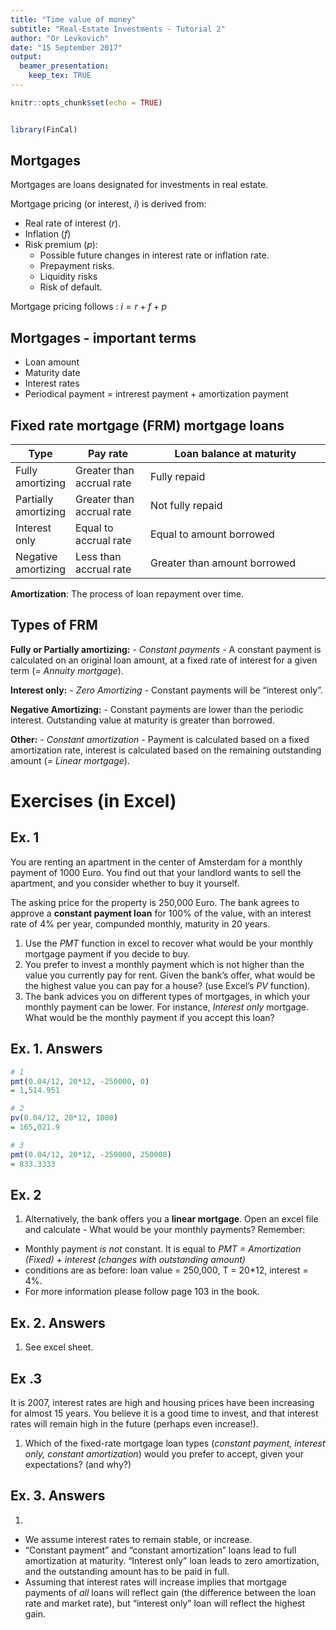 ```yaml
---
title: "Time value of money"
subtitle: "Real-Estate Investments - Tutorial 2"
author: "Or Levkovich"
date: "15 September 2017"
output: 
  beamer_presentation:
    keep_tex: TRUE
---
```


```r
knitr::opts_chunk$set(echo = TRUE)


library(FinCal)
```


## Mortgages

Mortgages are loans designated for investments in real estate.

Mortgage pricing (or interest, $i$) is derived from:

- Real rate of interest ($r$).
- Inflation ($f$)
- Risk premium ($p$):
    - Possible future changes in interest rate or inflation rate.
    - Prepayment risks.
    - Liquidity risks
    - Risk of default.

Mortgage pricing follows : 
$i = r + f + p$


## Mortgages - important terms

- Loan amount
- Maturity date
- Interest rates
- Periodical payment = intrerest payment + amortization payment

## Fixed rate mortgage (FRM) mortgage loans 

\footnotesize

Type | Pay rate | Loan balance at maturity 
-----+----------+-------------------------
Fully amortizing | Greater than accrual rate | Fully repaid
Partially amortizing | Greater than accrual rate | Not fully repaid
Interest only | Equal to accrual rate  | Equal to amount borrowed
Negative amortizing | Less than accrual rate | Greater than amount borrowed


**Amortization**: The process of loan repayment over time.

\normalsize

## Types of FRM

**Fully or Partially amortizing:**
 - *Constant payments* - A constant payment is calculated on an original loan amount, at a fixed rate of interest for a given term (*= Annuity mortgage*).
 
**Interest only:**
 - *Zero Amortizing* - Constant payments will be "interest only".
 
**Negative Amortizing:**
 - Constant payments are lower than the periodic interest. Outstanding value at maturity is greater than borrowed.

**Other:**
- *Constant amortization* - Payment is calculated based on a fixed amortization rate, interest is calculated based on the remaining outstanding amount (*= Linear mortgage*).


# Exercises (in Excel)
## Ex. 1

\small

You are renting an apartment in the center of Amsterdam for a monthly payment of 1000 Euro. You find out that your landlord wants to sell the apartment, and you consider whether to buy it yourself.

The asking price for the property is 250,000 Euro. The bank agrees to approve a **constant payment loan** for 100% of the value, with an interest rate of 4% per year, compunded monthly, maturity in 20 years.

1. Use the *PMT* function in excel to recover what would be your monthly mortgage payment if you decide to buy.
2. You prefer to invest a monthly payment which is not higher than the value you currently pay for rent. Given the bank's offer, what would be the highest value you can pay for a house? (use Excel's *PV* function).
3. The bank advices you on different types of mortgages, in which your monthly payment can be lower. For instance, *Interest only* mortgage. What would be the monthly payment if you accept this loan?

\normalsize

## Ex. 1. Answers

```r
# 1 
pmt(0.04/12, 20*12, -250000, 0)
= 1,514.951

# 2
pv(0.04/12, 20*12, 1000)
= 165,021.9

# 3
pmt(0.04/12, 20*12, -250000, 250000)
= 833.3333
```

## Ex. 2

1. Alternatively, the bank offers you a **linear mortgage**. Open an excel file and calculate - What would be your monthly payments? 
Remember: 
 - Monthly payment *is not* constant. It is equal to *PMT = Amortization (Fixed) + interest (changes with outstanding amount)*
 - conditions are as before: loan value = 250,000, T = 20*12, interest = 4%.
 - For more information please follow page 103 in the book.

## Ex. 2. Answers

1. See excel sheet.


## Ex .3 

It is 2007, interest rates are high and housing prices have been increasing for almost 15 years. You believe it is a good time to invest, and that interest rates will remain high in the future (perhaps even increase!). 

1. Which of the fixed-rate mortgage loan types (*constant payment, interest only, constant amortization*) would you prefer to accept, given your expectations? (and why?)

## Ex. 3. Answers

1. 
- We assume interest rates to remain stable, or increase. 
- "Constant payment" and "constant amortization" loans lead to full amortization at maturity. "Interest only" loan leads to zero amortization, and the outstanding amount has to be paid in full. 
- Assuming that interest rates will increase implies that mortgage payments of *all* loans will reflect gain (the difference between the loan rate and market rate), but "interest only" loan will reflect the highest gain.

